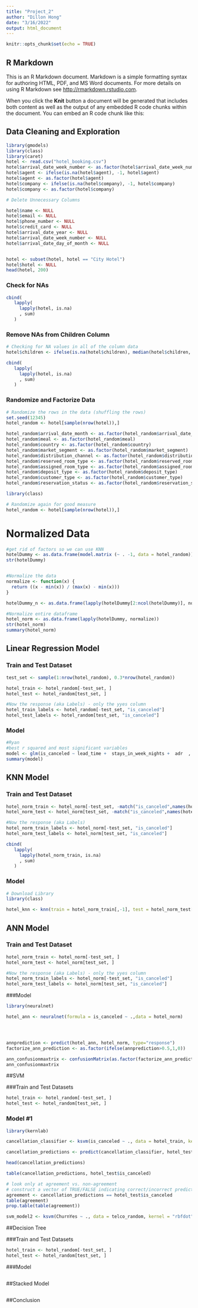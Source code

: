 ```yaml
---
title: "Project_2"
author: "Dillon Hong"
date: "3/16/2022"
output: html_document
---
```


```r
knitr::opts_chunk$set(echo = TRUE)
```

## R Markdown

This is an R Markdown document. Markdown is a simple formatting syntax for authoring HTML, PDF, and MS Word documents. For more details on using R Markdown see <http://rmarkdown.rstudio.com>.

When you click the **Knit** button a document will be generated that includes both content as well as the output of any embedded R code chunks within the document. You can embed an R code chunk like this:

## Data Cleaning and Exploration

```r
library(gmodels)
library(class)
library(caret)
hotel <- read.csv("hotel_booking.csv")
hotel$arrival_date_week_number <- as.factor(hotel$arrival_date_week_number)
hotel$agent <- ifelse(is.na(hotel$agent), -1, hotel$agent)
hotel$agent <- as.factor(hotel$agent)
hotel$company <- ifelse(is.na(hotel$company), -1, hotel$company)
hotel$company <- as.factor(hotel$company)

# Delete Unnecessary Columns

hotel$name <- NULL
hotel$email <- NULL
hotel$phone_number <- NULL
hotel$credit_card <- NULL
hotel$arrival_date_year <- NULL
hotel$arrival_date_week_number <- NULL
hotel$arrival_date_day_of_month <- NULL


hotel <- subset(hotel, hotel == "City Hotel")
hotel$hotel <- NULL
head(hotel, 200)
```


### Check for NAs
```r
cbind(
   lapply(
     lapply(hotel, is.na)
     , sum)
   )
```



### Remove NAs from Children Column
```r
# Checking for NA values in all of the column data
hotel$children <- ifelse(is.na(hotel$children), median(hotel$children, na.rm = TRUE), hotel$children)

cbind(
   lapply(
     lapply(hotel, is.na)
     , sum)
   )
```


### Randomize and Factorize Data 
```r
# Randomize the rows in the data (shuffling the rows)
set.seed(12345)
hotel_random <- hotel[sample(nrow(hotel)),]

hotel_random$arrival_date_month <- as.factor(hotel_random$arrival_date_month)
hotel_random$meal <- as.factor(hotel_random$meal)
hotel_random$country <- as.factor(hotel_random$country)
hotel_random$market_segment <- as.factor(hotel_random$market_segment)
hotel_random$distribution_channel <- as.factor(hotel_random$distribution_channel)
hotel_random$reserved_room_type <- as.factor(hotel_random$reserved_room_type)
hotel_random$assigned_room_type <- as.factor(hotel_random$assigned_room_type)
hotel_random$deposit_type <- as.factor(hotel_random$deposit_type)
hotel_random$customer_type <- as.factor(hotel_random$customer_type)
hotel_random$reservation_status <- as.factor(hotel_random$reservation_status)

library(class)

# Randomize again for good measure
hotel_random <- hotel[sample(nrow(hotel)),]
```



# Normalized Data
```r
#get rid of factors so we can use KNN
hotelDummy <- as.data.frame(model.matrix (~ . -1, data = hotel_random))
str(hotelDummy)


#Normalize the data
normalize <- function(x) {
  return ((x - min(x)) / (max(x) - min(x)))
}
```

```r
hotelDummy_n <- as.data.frame(lapply(hotelDummy[2:ncol(hotelDummy)], normalize))
```


```r
#Normalize entire dataframe
hotel_norm <- as.data.frame(lapply(hotelDummy, normalize))
str(hotel_norm)
summary(hotel_norm)
```



## Linear Regression Model

### Train and Test Dataset
```r
test_set <- sample(1:nrow(hotel_random), 0.3*nrow(hotel_random))

hotel_train <- hotel_random[-test_set, ]
hotel_test <- hotel_random[test_set, ]

#Now the response (aka Labels) - only the yyes column
hotel_train_labels <- hotel_random[-test_set, "is_canceled"]
hotel_test_labels <- hotel_random[test_set, "is_canceled"]

```

### Model
```r
#Ryan
#best r squared and most significant variables
model <- glm(is_canceled ~ lead_time +  stays_in_week_nights +  adr  , data = hotel)
summary(model)


```



## KNN Model 

### Train and Test Dataset
```r
hotel_norm_train <- hotel_norm[-test_set, -match("is_canceled",names(hotel_norm))]
hotel_norm_test <- hotel_norm[test_set, -match("is_canceled",names(hotel_norm))]

#Now the response (aka Labels)
hotel_norm_train_labels <- hotel_norm[-test_set, "is_canceled"]
hotel_norm_test_labels <- hotel_norm[test_set, "is_canceled"]
```


```r
cbind(
   lapply(
     lapply(hotel_norm_train, is.na)
     , sum)
   )
```



### Model
```r
# Download Library 
library(class)

hotel_knn <- knn(train = hotel_norm_train[,-1], test = hotel_norm_test[, -1], cl = hotel_norm_train_labels$is_canceled, k = (sqrt(nrow(hotel_norm_train))))


```

## ANN Model 


### Train and Test Dataset
```r
hotel_norm_train <- hotel_norm[-test_set, ]
hotel_norm_test <- hotel_norm[test_set, ]

#Now the response (aka Labels) - only the yyes column
hotel_norm_train_labels <- hotel_norm[-test_set, "is_canceled"]
hotel_norm_test_labels <- hotel_norm[test_set, "is_canceled"]
```

###Model
```r
library(neuralnet)

hotel_ann <- neuralnet(formula = is_canceled ~ .,data = hotel_norm)




annprediction <- predict(hotel_ann, hotel_norm, type="response")
factorize_ann_prediction <- as.factor(ifelse(annprediction>0.5,1,0))

ann_confusionmaxtrix <- confusionMatrix(as.factor(factorize_ann_prediction), as.factor(hotel_norm$is_canceled))
ann_confusionmaxtrix

```

##SVM

###Train and Test Datasets
```r
hotel_train <- hotel_random[-test_set, ]
hotel_test <- hotel_random[test_set, ]
```


### Model #1
```r
library(kernlab)

cancellation_classifier <- ksvm(is_canceled ~ ., data = hotel_train, kernel = "vanilladot")
```



```r
cancellation_predictions <- predict(cancellation_classifier, hotel_test[, -1])

head(cancellation_predictions)

table(cancellation_predictions, hotel_test$is_canceled)

# look only at agreement vs. non-agreement
# construct a vector of TRUE/FALSE indicating correct/incorrect predictions
agreement <- cancellation_predictions == hotel_test$is_canceled
table(agreement)
prop.table(table(agreement))

```


```r
svm_model2 <- ksvm(ChurnYes ~ ., data = telco_random, kernel = "rbfdot")
```

##Decision Tree

###Train and Test Datasets
```r
hotel_train <- hotel_random[-test_set, ]
hotel_test <- hotel_random[test_set, ]
```

###Model
```r


```


##Stacked Model

```r



```


##Conclusion
